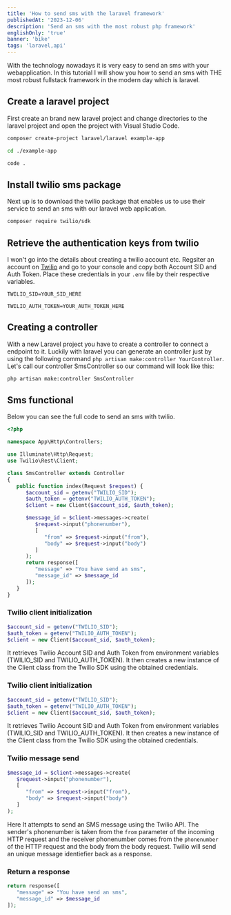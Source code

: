 ```yaml
---
title: 'How to send sms with the laravel framework'
publishedAt: '2023-12-06'
description: 'Send an sms with the most robust php framework'
englishOnly: 'true'
banner: 'bike'
tags: 'laravel,api'
---
```

With the technology nowadays it is very easy to send an sms with your webapplication. In this tutorial I will show you how to send an sms with THE most robust fullstack framework in the modern day which is laravel. 

## Create a laravel project
First create an brand new laravel project and change directories to the laravel project and open the project with Visual Studio Code.
```bash
composer create-project laravel/laravel example-app

cd ./example-app

code .
```

## Install twilio sms package
Next up is to download the twilio package that enables us to use their service to send an sms with our laravel web application.

```bash
composer require twilio/sdk
```

## Retrieve the authentication keys from twilio
I won't go into the details about creating a twilio account etc. Regsiter an account on [Twilio](https://twilio.com/) and go to your console and copy both Account SID and Auth Token. Place these credentials in your `.env` file by their respective variables.

`TWILIO_SID=YOUR_SID_HERE`

`TWILIO_AUTH_TOKEN=YOUR_AUTH_TOKEN_HERE`

## Creating a controller
With a new Laravel project you have to create a controller to connect a endpoint to it. Luckily with laravel you can generate an controller just by using the following command `php artisan make:controller YourController`. Let's call our controller SmsController so our command will look like this:
```bash
php artisan make:controller SmsController
```


## Sms functional
Below you can see the full code to send an sms with twilio.

```php
<?php

namespace App\Http\Controllers;

use Illuminate\Http\Request;
use Twilio\Rest\Client;

class SmsController extends Controller
{
   public function index(Request $request) {
      $account_sid = getenv("TWILIO_SID");
      $auth_token = getenv("TWILIO_AUTH_TOKEN");
      $client = new Client($account_sid, $auth_token);

      $message_id = $client->messages->create(
         $request->input("phonenumber"),
         [
            "from" => $request->input("from"),
            "body" => $request->input("body")
         ]
      );
      return response([
         "message" => "You have send an sms",
         "message_id" => $message_id
      ]);
   }
}

```
### Twilio client initialization
```php
$account_sid = getenv("TWILIO_SID");
$auth_token = getenv("TWILIO_AUTH_TOKEN");
$client = new Client($account_sid, $auth_token);
```
It retrieves Twilio Account SID and Auth Token from environment variables (TWILIO_SID and TWILIO_AUTH_TOKEN).
It then creates a new instance of the Client class from the Twilio SDK using the obtained credentials.
### Twilio client initialization
```php
$account_sid = getenv("TWILIO_SID");
$auth_token = getenv("TWILIO_AUTH_TOKEN");
$client = new Client($account_sid, $auth_token);
```
It retrieves Twilio Account SID and Auth Token from environment variables (TWILIO_SID and TWILIO_AUTH_TOKEN).
It then creates a new instance of the Client class from the Twilio SDK using the obtained credentials.
### Twilio message send
```php
$message_id = $client->messages->create(
   $request->input("phonenumber"),
   [
      "from" => $request->input("from"),
      "body" => $request->input("body")
   ]
);
```
Here It attempts to send an SMS message using the Twilio API.
The sender's phonenumber is taken from the `from` parameter of the incoming HTTP request and the receiver phonenumber comes from the `phonenumber` of the HTTP request and the body from the body request.
Twilio will send an unique message identiefier back as a response.

### Return a response
```php
return response([
   "message" => "You have send an sms",
   "message_id" => $message_id
]);
```